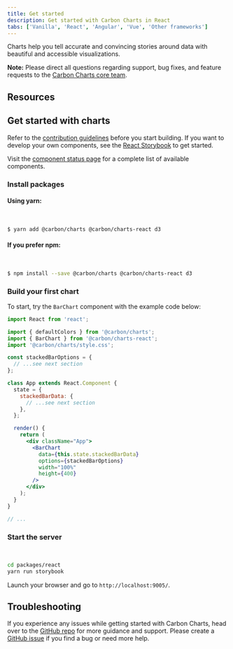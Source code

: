 ```yaml
---
title: Get started
description: Get started with Carbon Charts in React
tabs: ['Vanilla', 'React', 'Angular', 'Vue', 'Other frameworks']
---
```



<PageDescription>

Charts help you tell accurate and convincing stories around data with beautiful and accessible visualizations.

</PageDescription>

<InlineNotification>

**Note:** Please direct all questions regarding support, bug fixes, and feature requests to the [Carbon Charts core team](https://github.com/carbon-design-system/carbon-charts#core-team).

</InlineNotification>

## Resources

<Row className="resource-card-group">

<Column colMd={4} colLg={4} noGutterSm>
  <ResourceCard
    subTitle="Try Carbon Charts React components with CodeSandbox."
    href="https://codesandbox.io/s/pppmo3ollx">
    <MdxIcon name="codesandbox" />
  </ResourceCard>
</Column>

  <Column colMd={4} colLg={4} noGutterSm>
    <ResourceCard
      subTitle="Carbon Charts React"
      href="https://github.com/carbon-design-system/carbon-charts/tree/master/packages/react"
    >
      <MdxIcon name="github" />
    </ResourceCard>
  </Column>
</Row>

## Get started with charts

Refer to the [contribution guidelines](https://github.com/carbon-design-system/carbon-charts/blob/master/CONTRIBUTING.md) before you start building. If you want to develop your own components, see the [React Storybook](https://github.com/storybookjs/storybook/tree/next/app/react) to get started.

Visit the [component status page](https://github.com/carbon-design-system/carbon-charts#component-status) for a complete list of available components.

### Install packages

#### Using yarn:

<br />

```bash
$ yarn add @carbon/charts @carbon/charts-react d3
```

#### If you prefer npm:

<br />

```bash
$ npm install --save @carbon/charts @carbon/charts-react d3
```

### Build your first chart

To start, try the `BarChart` component with the example code below:

```jsx
import React from 'react';

import { defaultColors } from '@carbon/charts';
import { BarChart } from '@carbon/charts-react';
import '@carbon/charts/style.css';

const stackedBarOptions = {
  // ...see next section
};

class App extends React.Component {
  state = {
    stackedBarData: {
      // ...see next section
    },
  };

  render() {
    return (
      <div className="App">
        <BarChart
          data={this.state.stackedBarData}
          options={stackedBarOptions}
          width="100%"
          height={400}
        />
      </div>
    );
  }
}

// ...
```

### Start the server

<br />

```bash
cd packages/react
yarn run storybook
```

Launch your browser and go to `http://localhost:9005/`.

<DataOptionsSection />

## Troubleshooting

If you experience any issues while getting started with Carbon Charts, head over to the [GitHub repo](https://github.com/carbon-design-system/carbon-charts) for more guidance and support. Please create a [GitHub issue](https://github.com/carbon-design-system/carbon-charts/issues) if you find a bug or need more help.
